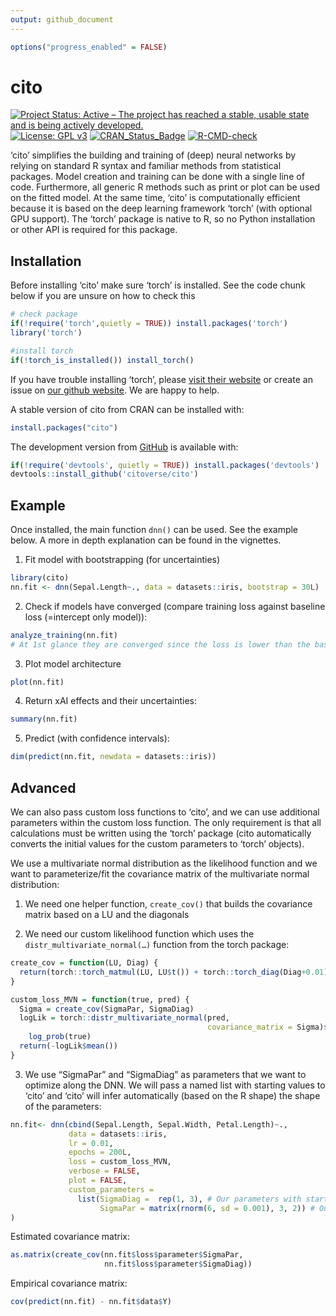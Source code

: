 ```yaml
---
output: github_document
---
```


<!-- README.md is generated from README.Rmd. Please edit that file -->

```r
options("progress_enabled" = FALSE)
```

# cito

[![Project Status: Active -- The project has reached a stable, usable state and is being actively developed.](https://www.repostatus.org/badges/latest/active.svg)](https://www.repostatus.org/#active) [![License: GPL v3](https://img.shields.io/badge/License-GPL%20v3-blue.svg)](https://www.gnu.org/licenses/gpl-3.0) [![CRAN_Status_Badge](http://www.r-pkg.org/badges/version/cito)](https://cran.r-project.org/package=cito) [![R-CMD-check](https://github.com/citoverse/cito/workflows/R-CMD-check/badge.svg)](https://github.com/citoverse/cito/actions)

<!-- badges: end -->

'cito' simplifies the building and training of (deep) neural networks by relying on standard R syntax and familiar methods from statistical packages. Model creation and training can be done with a single line of code. Furthermore, all generic R methods such as print or plot can be used on the fitted model. At the same time, 'cito' is computationally efficient because it is based on the deep learning framework 'torch' (with optional GPU support). The 'torch' package is native to R, so no Python installation or other API is required for this package.

## Installation

Before installing 'cito' make sure 'torch' is installed. See the code chunk below if you are unsure on how to check this

```r
# check package 
if(!require('torch',quietly = TRUE)) install.packages('torch')
library('torch') 

#install torch
if(!torch_is_installed()) install_torch()
```

If you have trouble installing 'torch', please [visit their website](https://torch.mlverse.org/docs/articles/installation.html) or create an issue on [our github website](https://github.com/citoverse/cito/issues). We are happy to help.

A stable version of cito from CRAN can be installed with:

```r
install.packages("cito")

```

The development version from [GitHub](https://github.com/) is available with:

```r
if(!require('devtools', quietly = TRUE)) install.packages('devtools')
devtools::install_github('citoverse/cito')
```

## Example

Once installed, the main function `dnn()` can be used. See the example below. A more in depth explanation can be found in the vignettes.

1.  Fit model with bootstrapping (for uncertainties)

```r
library(cito)
nn.fit <- dnn(Sepal.Length~., data = datasets::iris, bootstrap = 30L)
```

2.  Check if models have converged (compare training loss against baseline loss (=intercept only model)):

```r
analyze_training(nn.fit)
# At 1st glance they are converged since the loss is lower than the baseline loss.
```

3.  Plot model architecture

```r
plot(nn.fit)
```

4.  Return xAI effects and their uncertainties:

```r
summary(nn.fit)
```

5.  Predict (with confidence intervals):

```r
dim(predict(nn.fit, newdata = datasets::iris))
```

## Advanced

We can also pass custom loss functions to 'cito', and we can use additional parameters within the custom loss function. The only requirement is that all calculations must be written using the 'torch' package (cito automatically converts the initial values for the custom parameters to 'torch' objects).

We use a multivariate normal distribution as the likelihood function and we want to parameterize/fit the covariance matrix of the multivariate normal distribution:

1.  We need one helper function, `create_cov()` that builds the covariance matrix based on a LU and the diagonals

2.  We need our custom likelihood function which uses the `distr_multivariate_normal(…)` function from the torch package:

```r
create_cov = function(LU, Diag) {
  return(torch::torch_matmul(LU, LU$t()) + torch::torch_diag(Diag+0.01))
}

custom_loss_MVN = function(true, pred) {
  Sigma = create_cov(SigmaPar, SigmaDiag)
  logLik = torch::distr_multivariate_normal(pred,
                                            covariance_matrix = Sigma)$
    log_prob(true)
  return(-logLik$mean())
}

```

3.  We use "SigmaPar" and "SigmaDiag" as parameters that we want to optimize along the DNN. We will pass a named list with starting values to 'cito' and 'cito' will infer automatically (based on the R shape) the shape of the parameters:

```r
nn.fit<- dnn(cbind(Sepal.Length, Sepal.Width, Petal.Length)~.,
             data = datasets::iris,
             lr = 0.01,
             epochs = 200L,
             loss = custom_loss_MVN,
             verbose = FALSE,
             plot = FALSE,
             custom_parameters =
               list(SigmaDiag =  rep(1, 3), # Our parameters with starting values
                    SigmaPar = matrix(rnorm(6, sd = 0.001), 3, 2)) # Our parameters with starting values
)
```

Estimated covariance matrix:

```r
as.matrix(create_cov(nn.fit$loss$parameter$SigmaPar,
                     nn.fit$loss$parameter$SigmaDiag))
```

Empirical covariance matrix:

```r
cov(predict(nn.fit) - nn.fit$data$Y)
```
